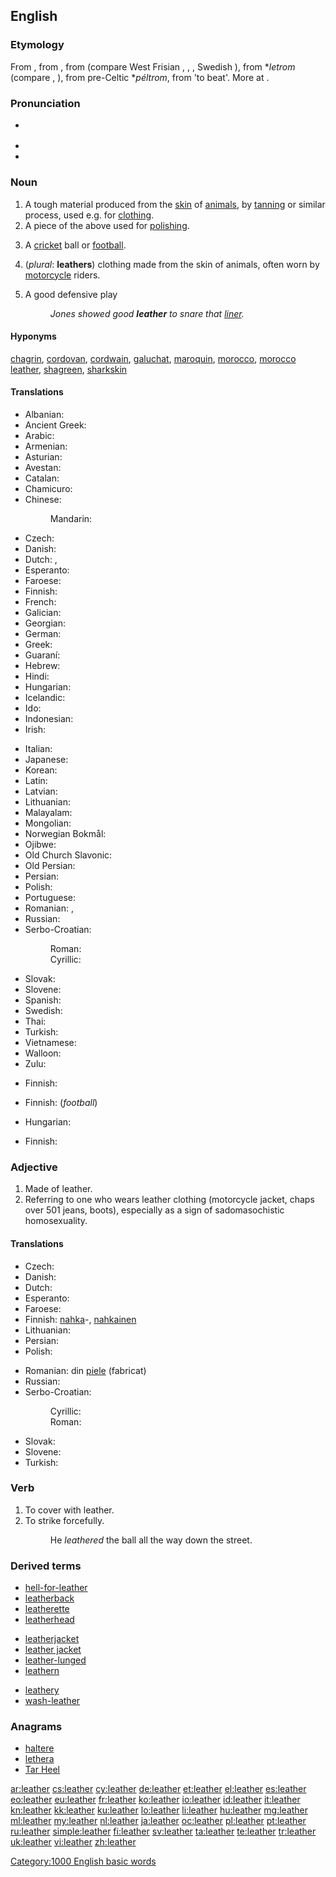 ==English==
{{wikipedia}}

===Etymology===
From {{etyl|enm}} {{term|lether|lang=enm}}, from {{etyl|ang}} {{term|leþer||leather|lang=ang}}, from {{etyl|gem-pro|en}} {{recons|leþran||leather|lang=gem-pro}} (compare West Frisian {{term|leare|lang=fy}}, {{etyl|nl|-}} {{term|leder}}, {{etyl|de|-}} {{term|Leder}}, Swedish {{term|läder|lang=sv}}), from {{etyl|cel-gau}} *''letrom'' (compare {{etyl|cy|-}} {{term|lledr}}, {{etyl|ga|-}} {{term|lethar}}), from pre-Celtic *''péltrom'', from {{etyl|ine-pro|en}} {{recons|pel-|lang=ine-pro}} 'to beat'. More at {{term|anvil}}.

===Pronunciation===
* {{a|US}} {{IPA|/ˈlɛðɚ/}}
* {{audio|en-us-leather.ogg|Audio (US)}}
* {{rhymes|ɛðə(r)}}

===Noun===
{{en-noun|s|-}}

# A tough material produced from the [[skin]] of [[animal]]s, by [[tan]]ning or similar process, used e.g. for [[clothing]].
# A piece of the above used for [[polish]]ing.
# {{colloquial}} A [[cricket]] ball or [[football]].
# (''plural'': '''leathers''') clothing made from the skin of animals, often worn by [[motorcycle]] riders.
# {{baseball}} A good defensive play
#: ''Jones showed good '''leather''' to snare that [[liner]].''

====Hyponyms====
{{sense|types of leather}} [[chagrin]], [[cordovan]], [[cordwain]], [[galuchat]], [[maroquin]], [[morocco]], [[morocco leather]], [[shagreen]], [[sharkskin]]

====Translations====
{{trans-top|material produced by tanning animal skin}}
* Albanian: {{t-|sq|lëkurë}}
* Ancient Greek: {{tø|grc|βύρσα|f|tr=búrsa|sc=polytonic}}
* Arabic: {{t-|ar|جلد|tr=jild|m}}
* Armenian: {{t-|hy|կաշի|tr=kaši}}
* Asturian: {{t-|ast|cueru|m}}
* Avestan: {{tø|ae|carəman-}}
* Catalan: {{t-|ca|cuir|m}}
* Chamicuro: {{tø|ccc|shama}}
* Chinese:
*: Mandarin: {{t-|cmn|皮革|tr=pí gé|sc=Hani}}
* Czech: {{t+|cs|kůže|f}}
* Danish: {{t-|da|læder|n}}
* Dutch: {{t+|nl|leer|n}}, {{t+|nl|leder|n}} {{qualifier|formal}}
* Esperanto: {{t-|eo|ledo}}
* Faroese: {{t-|fo|leður|n}}
* Finnish: {{t+|fi|nahka}}
* French: {{t+|fr|cuir|m}}
* Galician: {{t-|gl|coiro|m}}
* Georgian: {{t-|ka|ტყავი|tr=tqavi|sc=Geor}}
* German: {{t+|de|Leder|n}}
* Greek: {{t+|el|δέρμα|n|tr=dérma|sc=Grek}}
* Guaraní: {{t-|gn|pire}}
* Hebrew: {{t+|he|עור|tr=iver|sc=Hebr}}
* Hindi: {{t-|hi|चमड़ा|tr=camaṛā|sc=Deva}}
* Hungarian: {{t+|hu|bőr}}
* Icelandic: {{t+|is|leður|n}}
* Ido: {{t+|io|ledro}}
* Indonesian: {{t+|id|kulit}}
* Irish: {{t-|ga|leathar|m}}
{{trans-mid}}
* Italian: {{t+|it|cuoio|m}}
* Japanese: {{t+|ja|皮|tr=かわ, kawa}}
* Korean: {{t+|ko|가죽|tr=gajuk}}
* Latin: {{t-|la|cutis|f}}
* Latvian: {{t+|lv|āda|f}}
* Lithuanian: {{t+|lt|oda|f}}
* Malayalam: {{t-|ml|തോല്‍]]|tr=thOl}}
* Mongolian: {{t-|mn|савхи|tr=savkhi|sc=Cyrl}}
* Norwegian Bokmål: {{t-|nb|lær|n}}
* Ojibwe: {{tø|oj|bashkwegin}}
* Old Church Slavonic: {{tø|cu|кожа|f|tr=koža|sc=Cyrs}}
* Old Persian: {{tø|peo|čarman-|sc=Xpeo}}
* Persian: {{t+|fa|چرم|tr=čarm}}
* Polish: {{t+|pl|skóra|f}}
* Portuguese: {{t+|pt|couro|m}}
* Romanian: {{t+|ro|piele|f}}, {{t-|ro|piele de animal|f}}
* Russian: {{t+|ru|кожа|f|tr=kóža}}
* Serbo-Croatian:
*: Roman: {{t-|sh|koža|f}}
*: Cyrillic: {{t-|sh|кожа|f}}
* Slovak: {{t-|sk|koža|f}}
* Slovene: {{t+|sl|usnje|n}}
* Spanish: {{t+|es|cuero|m}}
* Swedish: {{t+|sv|läder|n}}
* Thai: {{t-|th|หนัง|tr=năng}}
* Turkish: {{t+|tr|deri}}
* Vietnamese: {{t+|vi|da thuộc}}
* Walloon: {{t+|wa|cur|m}}
* Zulu: {{t+|zu|isikhumba|c7|c8}}
{{trans-bottom}}

{{trans-top|piece of leather used for polishing}}
* Finnish: {{t+|fi|säämiskä}}
{{trans-mid}}
{{trans-bottom}}

{{trans-top|colloquial: cricket ball or football}}
* Finnish: {{t+|fi|nahkakuula}} (''football'')
{{trans-mid}}
* Hungarian: {{t+|hu|bőr}}
{{trans-bottom}}

{{trans-top|leather clothing}}
* Finnish: {{t-|fi|nahkavaatteet}}
{{trans-mid}}
{{trans-bottom}}

{{trans-top|baseball: good defensive play}}
{{trans-mid}}
{{trans-bottom}}

===Adjective===
{{en-adj|-|-}}

# Made of leather.
# Referring to one who wears leather clothing (motorcycle jacket, chaps over 501 jeans, boots), especially as a sign of sadomasochistic homosexuality.

====Translations====
{{trans-top|made of leather}}
* Czech: {{t-|cs|kožený}}
* Danish: {{t-|da|læder-}}
* Dutch: {{t+|nl|leren}}
* Esperanto: {{t-|eo|leda}}
* Faroese: {{t-|fo|leður-}}
* Finnish: [[nahka]]-, [[nahkainen]]
* Lithuanian: {{t-|lt|odinis}}
* Persian: {{t+|fa|چرمی|tr=charmi}}
* Polish: {{t+|pl|skórzany}}
{{trans-mid}}
* Romanian: din [[piele]] (fabricat)
* Russian: {{t+|ru|кожаный|tr=kóžanyj}}
* Serbo-Croatian:
*: Cyrillic: {{t-|sh|кожни|m}}
*: Roman: {{t-|sh|kožni|m}}
* Slovak: {{t-|sk|kožený}}
* Slovene: {{t-|sl|usnjen}}
* Turkish: {{t+|tr|deri}}
{{trans-bottom}}

===Verb===
{{en-verb}}

# To cover with leather.
# To strike  forcefully.
#: He ''leathered'' the ball all the way down the street.

===Derived terms===
{{rel-top3|Terms derived from the adjective, noun, or verb ''leather''}}
* [[hell-for-leather]]
* [[leatherback]]
* [[leatherette]]
* [[leatherhead]]
{{rel-mid3}}
* [[leatherjacket]]<!--a type of fish-->
* [[leather jacket]]<!--a jacket made of leather-->
* [[leather-lunged]]
* [[leathern]]
{{rel-mid3}}
* [[leathery]]
* [[wash-leather]]
{{rel-bottom}}

===Anagrams===
* [[haltere#English|haltere]]
* [[lethera#English|lethera]]
* [[Tar Heel#English|Tar Heel]]

[[Category:1000 English basic words]]

[[ar:leather]]
[[cs:leather]]
[[cy:leather]]
[[de:leather]]
[[et:leather]]
[[el:leather]]
[[es:leather]]
[[eo:leather]]
[[eu:leather]]
[[fr:leather]]
[[ko:leather]]
[[io:leather]]
[[id:leather]]
[[it:leather]]
[[kn:leather]]
[[kk:leather]]
[[ku:leather]]
[[lo:leather]]
[[li:leather]]
[[hu:leather]]
[[mg:leather]]
[[ml:leather]]
[[my:leather]]
[[nl:leather]]
[[ja:leather]]
[[oc:leather]]
[[pl:leather]]
[[pt:leather]]
[[ru:leather]]
[[simple:leather]]
[[fi:leather]]
[[sv:leather]]
[[ta:leather]]
[[te:leather]]
[[tr:leather]]
[[uk:leather]]
[[vi:leather]]
[[zh:leather]]
